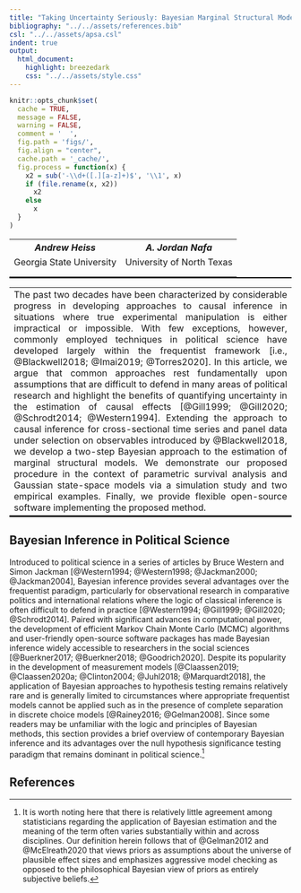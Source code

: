 ```yaml
---
title: "Taking Uncertainty Seriously: Bayesian Marginal Structural Models for Causal Inference in Political Science"
bibliography: "../../assets/references.bib"
csl: "../../assets/apsa.csl"
indent: true
output: 
  html_document:
    highlight: breezedark
    css: "../../assets/style.css"
---
```


```r
knitr::opts_chunk$set(
  cache = TRUE,
  message = FALSE,
  warning = FALSE,
  comment = '  ',
  fig.path = 'figs/',
  fig.align = "center",
  cache.path = '_cache/',
  fig.process = function(x) {
    x2 = sub('-\\d+([.][a-z]+)$', '\\1', x)
    if (file.rename(x, x2))
      x2
    else
      x
  }
)
```

<table class = "author" align="center" style="border-bottom: 2px solid black;">
  <tr>
    <th style="text-align:center;">*Andrew Heiss*</th>
    <th style="text-align:center;">*A. Jordan Nafa*</th>
  </tr>
  <tr>
    <td style="text-align:center; padding-bottom: 16px">Georgia State University</td>
    <td style="text-align:center; padding-bottom: 16px">University of North Texas</td>
  </tr>
</table>


<table style="border-bottom: 2px solid black; font-style: normal;">
<tr>
<td style="text-align:justify;">The past two decades have been characterized by considerable progress in developing approaches to causal inference in situations where true experimental manipulation is either impractical or impossible. With few exceptions, however, commonly employed techniques in political science have developed largely within the frequentist framework [i.e., @Blackwell2018; @Imai2019; @Torres2020]. In this article, we argue that common approaches rest fundamentally upon assumptions that are difficult to defend in many areas of political research and highlight the benefits of quantifying uncertainty in the estimation of causal effects [@Gill1999; @Gill2020; @Schrodt2014; @Western1994]. Extending the approach to causal inference for cross-sectional time series and panel data under selection on observables introduced by @Blackwell2018, we develop a two-step Bayesian approach to the estimation of marginal structural models. We demonstrate our proposed procedure in the context of parametric survival analysis and Gaussian state-space models via a simulation study and two empirical examples. Finally, we provide flexible open-source software implementing the proposed method.</td>
</tr>
</table>

## Bayesian Inference in Political Science

Introduced to political science in a series of articles by Bruce Western and Simon Jackman [@Western1994; @Western1998; @Jackman2000; @Jackman2004], Bayesian inference provides several advantages over the frequentist paradigm, particularly for observational research in comparative politics and international relations where the logic of classical inference is often difficult to defend in practice [@Western1994; @Gill1999; @Gill2020; @Schrodt2014]. Paired with significant advances in computational power, the development of efficient Markov Chain Monte Carlo (MCMC) algorithms and user-friendly open-source software packages has made Bayesian inference widely accessible to researchers in the social sciences [@Buerkner2017; @Buerkner2018; @Goodrich2020]. Despite its popularity in the development of measurement models [@Claassen2019; @Claassen2020a; @Clinton2004; @Juhl2018; @Marquardt2018], the application of Bayesian approaches to hypothesis testing remains relatively rare and is generally limited to circumstances where appropriate frequentist models cannot be applied such as in the presence of complete separation in discrete choice models [@Rainey2016; @Gelman2008]. Since some readers may be unfamiliar with the logic and principles of Bayesian methods, this section provides a brief overview of contemporary Bayesian inference and its advantages over the null hypothesis significance testing paradigm that remains dominant in political science.^[It is worth noting here that there is relatively little agreement among statisticians regarding the application of Bayesian estimation and the meaning of the term often varies substantially within and across disciplines. Our definition herein follows that of @Gelman2012 and @McElreath2020 that views priors as assumptions about the universe of plausible effect sizes and emphasizes aggressive model checking as opposed to the philosophical Bayesian view of priors as entirely subjective beliefs.]

## References
